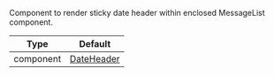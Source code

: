 Component to render sticky date header within enclosed MessageList component.

| Type | Default |
| - | - |
| component | [DateHeader](https://github.com/GetStream/stream-chat-react-native/blob/master/package/src/components/MessageList/DateHeader.tsx) |
